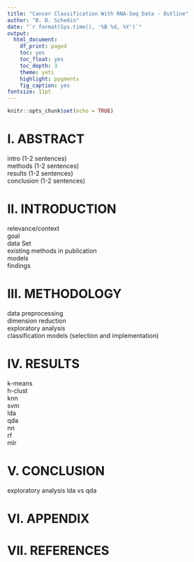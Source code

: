 ```yaml
---
title: "Cancer Classification With RNA-Seq Data - Outline"
author: "B. D. Schedin"
date: "`r format(Sys.time(), '%B %d, %Y')`"
output: 
  html_document:
    df_print: paged
    toc: yes
    toc_float: yes
    toc_depth: 3
    theme: yeti
    highlight: pygments
    fig_caption: yes
fontsize: 11pt
---
```


```r
knitr::opts_chunk$set(echo = TRUE)
```

# I. ABSTRACT
intro (1-2 sentences)  
methods (1-2 sentences)  
results (1-2 sentences)  
conclusion (1-2 sentences)  

# II. INTRODUCTION
relevance/context  
goal  
data Set  
existing methods in publication  
models  
findings  

# III. METHODOLOGY
data preprocessing  
dimension reduction  
exploratory analysis  
classification models (selection and implementation)    

# IV. RESULTS
k-means  
h-clust  
knn  
svm  
lda  
qda  
nn  
rf  
mlr  

# V. CONCLUSION
exploratory analysis
lda vs qda

# VI. APPENDIX

# VII. REFERENCES

